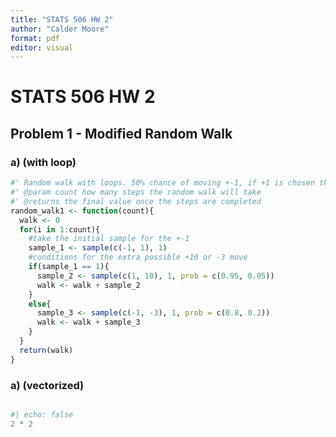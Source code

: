 ```yaml
---
title: "STATS 506 HW 2"
author: "Calder Moore"
format: pdf
editor: visual
---
```


# STATS 506 HW 2

## Problem 1 - Modified Random Walk

### a) (with loop)

```r
#' Random walk with loops. 50% chance of moving +-1, if +1 is chosen then a 5% chance of moving +10 rather than just +1, if -1 is chosen then a 20% chance of moving -3 rather than just -1.
#' @param count how many steps the random walk will take
#' @returns the final value once the steps are completed
random_walk1 <- function(count){
  walk <- 0
  for(i in 1:count){
    #take the initial sample for the +-1
    sample_1 <- sample(c(-1, 1), 1)
    #conditions for the extra possible +10 or -3 move
    if(sample_1 == 1){
      sample_2 <- sample(c(1, 10), 1, prob = c(0.95, 0.05))
      walk <- walk + sample_2
    }
    else{
      sample_3 <- sample(c(-1, -3), 1, prob = c(0.8, 0.2))
      walk <- walk + sample_3
    }
  }
  return(walk)
}
```

### a) (vectorized)

```r

```


```r
#| echo: false
2 * 2
```


